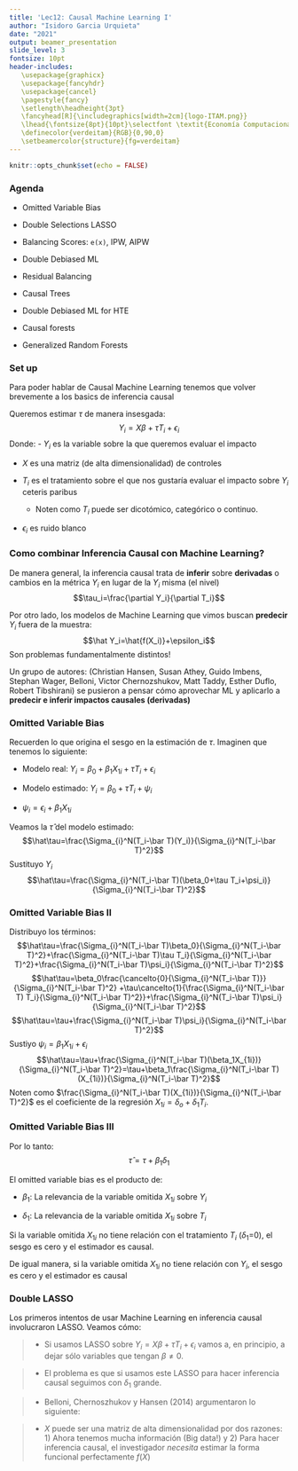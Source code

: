 ```yaml
---
title: 'Lec12: Causal Machine Learning I'
author: "Isidoro Garcia Urquieta"
date: "2021"
output: beamer_presentation
slide_level: 3
fontsize: 10pt
header-includes: 
   \usepackage{graphicx}
   \usepackage{fancyhdr}
   \usepackage{cancel}
   \pagestyle{fancy}
   \setlength\headheight{3pt}
   \fancyhead[R]{\includegraphics[width=2cm]{logo-ITAM.png}}
   \lhead{\fontsize{8pt}{10pt}\selectfont \textit{Economía Computacional}}
   \definecolor{verdeitam}{RGB}{0,90,0}
   \setbeamercolor{structure}{fg=verdeitam}
---
```


```r
knitr::opts_chunk$set(echo = FALSE)
```

### Agenda

- Omitted Variable Bias

- Double Selections LASSO

- Balancing Scores: `e(x)`, IPW, AIPW

- Double Debiased ML

- Residual Balancing 

- Causal Trees 

- Double Debiased ML for HTE 

- Causal forests 

- Generalized Random Forests 


### Set up

Para poder hablar de Causal Machine Learning tenemos que volver brevemente a los basics de inferencia causal 

Queremos estimar $\tau$ de manera insesgada:
$$Y_i=X\beta+\tau T_i+\epsilon_i$$
Donde: 
- $Y_i$ es la variable sobre la que queremos evaluar el impacto

- $X$ es una matriz (de alta dimensionalidad) de controles

- $T_i$ es el tratamiento sobre el que nos gustaría evaluar el impacto sobre $Y_i$ ceteris paribus

  - Noten como $T_i$ puede ser dicotómico, categórico o continuo. 
 
- $\epsilon_i$ es ruido blanco

### Como combinar Inferencia Causal con Machine Learning? 

De manera general, la inferencia causal trata de **inferir** sobre **derivadas** o cambios en la métrica $Y_i$ en lugar de la $Y_i$ misma (el nivel)
$$\tau_i=\frac{\partial Y_i}{\partial T_i}$$

Por otro lado, los modelos de Machine Learning que vimos buscan **predecir** $Y_i$ fuera de la muestra:
$$\hat Y_i=\hat{f(X_i)}+\epsilon_i$$
Son problemas fundamentalmente distintos! 

Un grupo de autores: (Christian Hansen, Susan Athey, Guido Imbens, Stephan Wager, Belloni, Victor Chernozshukov, Matt Taddy, Esther Duflo, Robert Tibshirani) se pusieron a pensar cómo aprovechar ML y aplicarlo a **predecir e inferir impactos causales (derivadas)**


### Omitted Variable Bias 

Recuerden lo que origina el sesgo en la estimación de $\tau$. Imaginen que tenemos lo siguiente: 

- Modelo real: $Y_i=\beta_0+\beta_1X_{1i}+\tau T_i+\epsilon_i$

- Modelo estimado: $Y_i=\beta_0+\tau T_i+\psi_i$

- $\psi_i=\epsilon_i+\beta_1X_{1i}$

Veamos la $\hat\tau$ del modelo estimado: 
$$\hat\tau=\frac{\Sigma_{i}^N(T_i-\bar T)(Y_i)}{\Sigma_{i}^N(T_i-\bar T)^2}$$
Sustituyo $Y_i$
$$\hat\tau=\frac{\Sigma_{i}^N(T_i-\bar T)(\beta_0+\tau T_i+\psi_i)}{\Sigma_{i}^N(T_i-\bar T)^2}$$

### Omitted Variable Bias II

Distribuyo los términos:
$$\hat\tau=\frac{\Sigma_{i}^N(T_i-\bar T)\beta_0}{\Sigma_{i}^N(T_i-\bar T)^2}+\frac{\Sigma_{i}^N(T_i-\bar T)\tau T_i}{\Sigma_{i}^N(T_i-\bar T)^2}+\frac{\Sigma_{i}^N(T_i-\bar T)\psi_i}{\Sigma_{i}^N(T_i-\bar T)^2}$$
$$\hat\tau=\beta_0\frac{\cancelto{0}{\Sigma_{i}^N(T_i-\bar T)}}{\Sigma_{i}^N(T_i-\bar T)^2} +\tau\cancelto{1}{\frac{\Sigma_{i}^N(T_i-\bar T) T_i}{\Sigma_{i}^N(T_i-\bar T)^2}}+\frac{\Sigma_{i}^N(T_i-\bar T)\psi_i}{\Sigma_{i}^N(T_i-\bar T)^2}$$
$$\hat\tau=\tau+\frac{\Sigma_{i}^N(T_i-\bar T)\psi_i}{\Sigma_{i}^N(T_i-\bar T)^2}$$
Sustiyo $\psi_i=\beta_1X_{1i}+\epsilon_i$
$$\hat\tau=\tau+\frac{\Sigma_{i}^N(T_i-\bar T)(\beta_1X_{1i})}{\Sigma_{i}^N(T_i-\bar T)^2}=\tau+\beta_1\frac{\Sigma_{i}^N(T_i-\bar T)(X_{1i})}{\Sigma_{i}^N(T_i-\bar T)^2}$$
Noten como $\frac{\Sigma_{i}^N(T_i-\bar T)(X_{1i})}{\Sigma_{i}^N(T_i-\bar T)^2}$ es el coeficiente de la regresión $X_{1i} =\delta_o+\delta_1T_i$. 

### Omitted Variable Bias III

Por lo tanto: 
$$\hat\tau=\tau+\beta_1\delta_1$$

El omitted variable bias es el producto de: 

- $\beta_1$: La relevancia de la variable omitida $X_{1i}$ sobre $Y_i$

- $\delta_1$: La relevancia de la variable omitida $X_{1i}$ sobre $T_i$

Si la variable omitida $X_{1i}$ no tiene relación con el tratamiento $T_i$ ($\delta_1$=0), el sesgo es cero y el estimador es causal. 

De igual manera, si la variable omitida $X_{1i}$ no tiene relación con $Y_i$, el sesgo es cero y el estimador es causal

### Double LASSO 

Los primeros intentos de usar Machine Learning en inferencia causal involucraron LASSO. Veamos cómo:

>- Si usamos LASSO sobre $Y_i=X\beta+\tau T_i+\epsilon_i$ vamos a, en principio, a dejar sólo variables que tengan $\beta \neq 0$.

>- El problema es que si usamos este LASSO para hacer inferencia causal seguimos con $\delta_1$ grande. 

>- Belloni, Chernoszhukov y Hansen (2014) argumentaron lo siguiente:

>- $X$ puede ser una matriz de alta dimensionalidad por dos razones: 1) Ahora tenemos mucha información (Big data!) y 2) Para hacer inferencia causal, el investigador *necesita* estimar la forma funcional perfectamente $f(X)$

